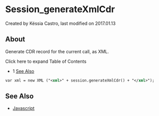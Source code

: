 
# Session_generateXmlCdr 

 Created by  Késsia Castro, last modified on 2017.01.13

## About

Generate CDR record for the current call, as XML.

Click here to expand Table of Contents

* 1 [See Also](#-freeswitch--session_generatexmlcdr-)

```xml
var xml = new XML ("<xml>" + session.generateXmlCdr() + "</xml>");
```

## See Also

* [Javascript](../index.mdx#api)


